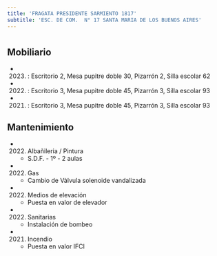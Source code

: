 ```yaml
---
title: 'FRAGATA PRESIDENTE SARMIENTO 1817'
subtitle: 'ESC. DE COM.  N° 17 SANTA MARIA DE LOS BUENOS AIRES'
---
```


#


## Mobiliario

*  (2023) : Escritorio 2, Mesa pupitre doble 30, Pizarrón 2, Silla escolar 62 

*  (2022) : Escritorio 3, Mesa pupitre doble 45, Pizarrón 3, Silla escolar 93 

*  (2021) : Escritorio 3, Mesa pupitre doble 45, Pizarrón 3, Silla escolar 93 





## Mantenimiento

*  (2022) Albañileria / Pintura 
    + S.D.F. - 1º - 2 aulas

*  (2022) Gas 
    + Cambio de Vàlvula solenoide vandalizada

*  (2022) Medios de elevación 
    + Puesta en valor de elevador

*  (2022) Sanitarias 
    + Instalación de bombeo

*  (2021) Incendio 
    + Puesta en valor IFCI



